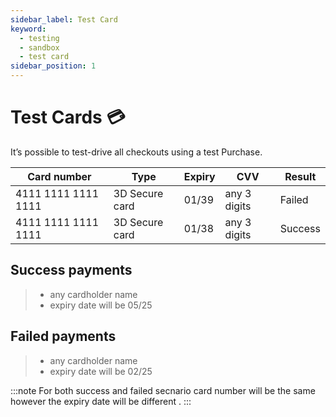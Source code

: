 ```yaml
---
sidebar_label: Test Card
keyword:
  - testing
  - sandbox
  - test card
sidebar_position: 1
---
```


# Test Cards 💳

It’s possible to test-drive all checkouts using a test Purchase.

| Card number         | Type           | Expiry | CVV          | Result  |
| ------------------- | -------------- | ------ | ------------ | ------- |
| 4111 1111 1111 1111 | 3D Secure card | 01/39  | any 3 digits | Failed  |
| 4111 1111 1111 1111 | 3D Secure card | 01/38  | any 3 digits | Success |

## Success payments

> - any cardholder name
> - expiry date will be 05/25

## Failed payments

> - any cardholder name
> - expiry date will be 02/25

:::note
For both success and failed secnario card number will be the same however the expiry date will be different .
:::
